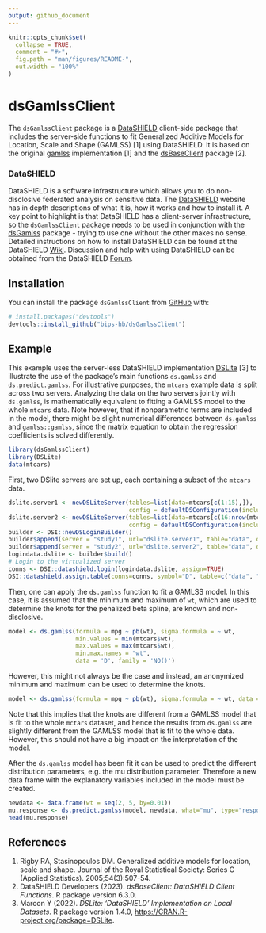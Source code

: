 ```yaml
---
output: github_document
---
```


<!-- README.md is generated from README.Rmd. Please edit that file -->

```r
knitr::opts_chunk$set(
  collapse = TRUE,
  comment = "#>",
  fig.path = "man/figures/README-",
  out.width = "100%"
)
```

# dsGamlssClient

<!-- badges: start -->

<!-- badges: end -->

The `dsGamlssClient` package is a [DataSHIELD](https://www.datashield.org) client-side package that includes the server-side functions to fit Generalized Additive Models for Location, Scale and Shape (GAMLSS) [1] using DataSHIELD. It is based on the original [gamlss](https://cran.r-project.org/package=gamlss) implementation [1] and the [dsBaseClient](https://github.com/datashield/dsBaseClient) package [2].

### DataSHIELD
DataSHIELD is a software infrastructure which allows you to do non-disclosive federated analysis on sensitive data. The [DataSHIELD](https://www.datashield.org) website has in depth descriptions of what it is, how it works and how to install it. A key point to highlight is that DataSHIELD has a client-server infrastructure, so the `dsGamlssClient` package needs to be used in conjunction with the [dsGamlss](https://github.com/bips-hb/dsGamlss) package - trying to use one without the other makes no sense. Detailed instructions on how to install DataSHIELD can be found at the DataSHIELD [Wiki](https://www.datashield.org/wiki). Discussion and help with using DataSHIELD can be obtained from the DataSHIELD [Forum](https://datashield.discourse.group/).

## Installation

You can install the package `dsGamlssClient` from [GitHub](https://github.com/) with:

``` r
# install.packages("devtools")
devtools::install_github("bips-hb/dsGamlssClient")
```

## Example

This example uses the server-less DataSHIELD implementation [DSLite](https://cran.r-project.org/package=DSLite) [3] to illustrate the use of the package's main functions `ds.gamlss` and `ds.predict.gamlss`. For illustrative purposes, the `mtcars` example data is split across two servers. Analyzing the data on the two servers jointly with `ds.gamlss`, is mathematically equivalent to fitting a GAMLSS model to the whole `mtcars` data. Note however, that if nonparametric terms are included in the model, there might be slight numerical differences between `ds.gamlss` and `gamlss::gamlss`, since the matrix equation to obtain the regression coefficients is solved differently.

```r
library(dsGamlssClient)
library(DSLite)
data(mtcars)
```

First, two DSlite servers are set up, each containing a subset of the `mtcars` data.

```r
dslite.server1 <- newDSLiteServer(tables=list(data=mtcars[c(1:15),]), 
                                  config = defaultDSConfiguration(include=c("dsBase", "dsGamlss", "gamlss", "gamlss.dist")))
dslite.server2 <- newDSLiteServer(tables=list(data=mtcars[c(16:nrow(mtcars)),]), 
                                  config = defaultDSConfiguration(include=c("dsBase", "dsGamlss", "gamlss", "gamlss.dist")))
builder <- DSI::newDSLoginBuilder()
builder$append(server = "study1", url="dslite.server1", table="data", driver="DSLiteDriver")
builder$append(server = "study2", url="dslite.server2", table="data", driver="DSLiteDriver")
logindata.dslite <- builder$build()
# Login to the virtualized server
conns <- DSI::datashield.login(logindata.dslite, assign=TRUE)
DSI::datashield.assign.table(conns=conns, symbol="D", table=c("data", "data"))
```

Then, one can apply the `ds.gamlss` function to fit a GAMLSS model. In this case, it is assumed that the minimum and maximum of `wt`, which are used to determine the knots for the penalized beta spline, are known and non-disclosive.

```r
model <- ds.gamlss(formula = mpg ~ pb(wt), sigma.formula = ~ wt, 
                   min.values = min(mtcars$wt), 
                   max.values = max(mtcars$wt), 
                   min.max.names = "wt",
                   data = 'D', family = 'NO()')
```

However, this might not always be the case and instead, an anonymized minimum and maximum can be used to determine the knots. 

```r
model <- ds.gamlss(formula = mpg ~ pb(wt), sigma.formula = ~ wt, data = 'D', family = 'NO()')
```

Note that this implies that the knots are different from a GAMLSS model that is fit to the whole `mctars` dataset, and hence the results from `ds.gamlss` are slightly different
from the GAMLSS model that is fit to the whole data. However, this should not have a big impact on the interpretation of the model.

After the `ds.gamlss` model has been fit it can be used to predict the different distribution parameters, e.g. the mu distribution parameter. Therefore a new data frame with the explanatory variables included in the model must be created.
```r
newdata <- data.frame(wt = seq(2, 5, by=0.01))
mu.response <- ds.predict.gamlss(model, newdata, what="mu", type="response")
head(mu.response)
```


## References
1. Rigby RA, Stasinopoulos DM. Generalized additive models for location, scale and shape. Journal of the Royal Statistical Society: Series C (Applied Statistics). 2005;54(3):507-54.
2. DataSHIELD Developers (2023). _dsBaseClient: DataSHIELD Client Functions_. R package version 6.3.0.
3. Marcon Y (2022). _DSLite: 'DataSHIELD' Implementation on Local Datasets_. R package version 1.4.0, <https://CRAN.R-project.org/package=DSLite>.